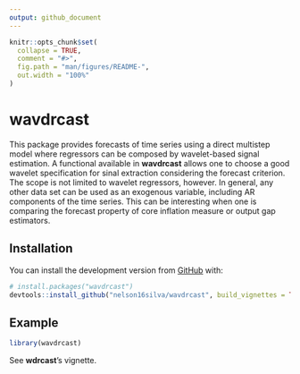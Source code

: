 ```yaml
---
output: github_document
---
```


<!-- README.md is generated from README.Rmd. Please edit that file -->

```r
knitr::opts_chunk$set(
  collapse = TRUE,
  comment = "#>",
  fig.path = "man/figures/README-",
  out.width = "100%"
)
```
# wavdrcast

<!-- badges: start -->
<!-- badges: end -->

This package provides forecasts of time series using a
direct multistep model where regressors can be composed by
wavelet-based signal estimation. A functional available in  **wavdrcast** allows one to
choose a good wavelet specification for sinal extraction
considering  the forecast
criterion.  The scope is not limited to wavelet regressors,
however. In general, any other data set can be used as
an exogenous variable, including AR components of the time series. This can be
interesting when one is comparing the forecast property of
core inflation measure or output gap estimators.

## Installation

You can install  the development version from [GitHub](https://github.com/) with:

``` r
# install.packages("wavdrcast")
devtools::install_github("nelson16silva/wavdrcast", build_vignettes = TRUE)
```

## Example


```r
library(wavdrcast)
```

See **wdrcast**'s vignette.
